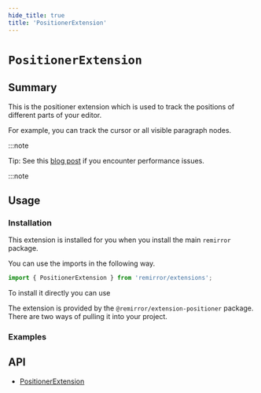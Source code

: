 ```yaml
---
hide_title: true
title: 'PositionerExtension'
---
```



# `PositionerExtension`

## Summary

This is the positioner extension which is used to track the positions of different parts of your editor.

For example, you can track the cursor or all visible paragraph nodes.

:::note

Tip: See this [blog post](/blog/positioner-performance) if you encounter performance issues.

:::note

## Usage

### Installation

This extension is installed for you when you install the main `remirror` package.

You can use the imports in the following way.

```ts
import { PositionerExtension } from 'remirror/extensions';
```

To install it directly you can use

The extension is provided by the `@remirror/extension-positioner` package. There are two ways of pulling it into your project.

### Examples

<Basic />

## API

- [PositionerExtension](../api/extension-positioner)
